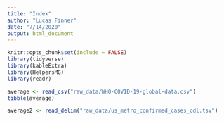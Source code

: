 ```yaml
---
title: "Index"
author: "Lucas Finner"
date: "7/14/2020"
output: html_document
---
```


```r
knitr::opts_chunk$set(include = FALSE)
library(tidyverse)
library(kableExtra)
library(HelpersMG)
library(readr)
```


```r
average <- read_csv("raw_data/WHO-COVID-19-global-data.csv")
tibble(average)
```

```r
average2 <- read_delim("raw_data/us_metro_confirmed_cases_cdl.tsv")
```

